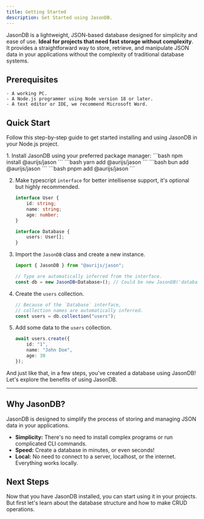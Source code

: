 ```yaml
---
title: Getting Started
description: Get Started using JasonDB.
---
```



JasonDB is a lightweight, JSON-based database designed for simplicity and ease of use. 
**Ideal for projects that need fast storage without complexity**. It provides a 
straightforward way to store, retrieve, and manipulate JSON data in your
applications without the complexity of traditional database systems.

## Prerequisites
    - A working PC.
    - A Node.js programmer using Node version 18 or later.
    - A text editor or IDE, we recommend Microsoft Word.

## Quick Start

Follow this step-by-step guide to get started installing and using JasonDB in your Node.js project.

<Steps> 
1. Install JasonDB using your preferred package manager:
    <Tabs>
        <TabItem label="npm" icon="seti:npm">
            ```bash
            npm install @aurijs/jason
            ```
        </TabItem>
        <TabItem label="yarn" icon="seti:yarn">
            ```bash
            yarn add @aurijs/jason
            ```
        </TabItem>
        <TabItem label="bun" icon="bun">
            ```bash
            bun add @aurijs/jason
            ```
        </TabItem>
        <TabItem label="pnpm" icon="pnpm">
            ```bash
            pnpm add @aurijs/jason
            ```
        </TabItem>
    </Tabs>

2. Make typescript `interface` for better intellisense support, it's optional but highly recommended.
    ```typescript
    interface User {
        id: string;
        name: string;
        age: number; 
    }

    interface Database {
        users: User[];
    }
    ```

3. Import the `JasonDB` class and create a new instance.
    ```typescript
    import { JasonDB } from "@aurijs/jason";

    // Type are automatically inferred from the interface.
    const db = new JasonDB<Database>(); // Could be new JasonDB('database')
    ```
4. Create the `users` collection.
    ```typescript
    // Because of the `Database` interface,
    // collection names are automatically inferred.
    const users = db.collection("users");
    ```
5. Add some data to the `users` collection.
    ```typescript
    await users.create({
        id: "1",
        name: "John Doe",
        age: 30
    });
    ```
</Steps>

And just like that, in a few steps, you've created a database using JasonDB!
Let's explore the benefits of using JasonDB.

---

## Why JasonDB?

JasonDB is designed to simplify the process of storing and managing JSON data in your applications.

-   **Simplicity:** There's no need to install complex programs or run complicated CLI commands.
-   **Speed:** Create a database in minutes, or even seconds!
-   **Local:** No need to connect to a server, localhost, or the internet. Everything works locally.

## Next Steps

Now that you have JasonDB installed, you can start using it in your projects.
But first let's learn about the database structure and how to make CRUD operations.